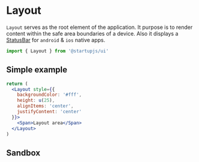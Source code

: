 
# Layout

`Layout` serves as the root element of the application. It purpose is to render content within the safe area boundaries of a device. Also it displays a [StatusBar](https://reactnative.dev/docs/statusbar) for `android` & `ios` native apps.

```jsx
import { Layout } from '@startupjs/ui'
```


## Simple example

```jsx example
return (
  <Layout style={{
    backgroundColor: '#fff',
    height: u(25),
    alignItems: 'center',
    justifyContent: 'center'
  }}>
    <Span>Layout area</Span>
  </Layout>
)
```

## Sandbox

<Sandbox Component={Layout} />
